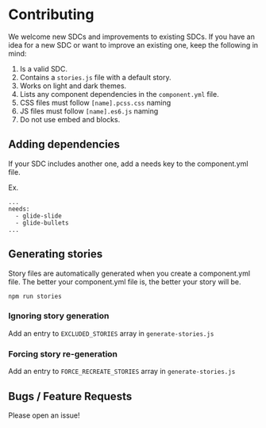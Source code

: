
<Meta title="Contributing" />

# Contributing
We welcome new SDCs and improvements to existing SDCs. If you have an idea for a new SDC or want to improve an existing one, keep the following in mind:

1. Is a valid SDC.
2. Contains a `stories.js` file with a default story.
3. Works on light and dark themes.
4. Lists any component dependencies in the `component.yml` file.
5. CSS files must follow `[name].pcss.css` naming
6. JS files must follow `[name].es6.js` naming
7. Do not use embed and blocks.

## Adding dependencies
If your SDC includes another one, add a needs key to the component.yml file.

Ex.
```
...
needs:
  - glide-slide
  - glide-bullets
...
```

## Generating stories

Story files are automatically generated when you create a component.yml file.
The better your component.yml file is, the better your story will be.

```
npm run stories
```

### Ignoring story generation
Add an entry to `EXCLUDED_STORIES` array in `generate-stories.js`

### Forcing story re-generation
Add an entry to `FORCE_RECREATE_STORIES` array in `generate-stories.js`

## Bugs / Feature Requests
Please open an issue!